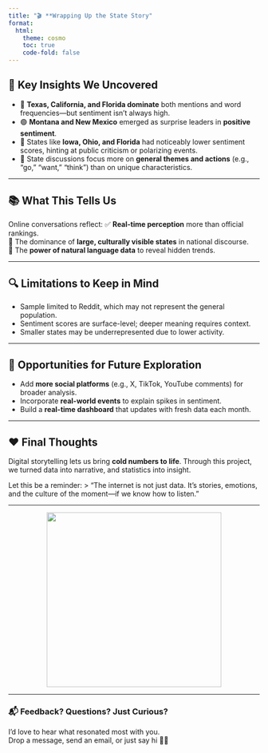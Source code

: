 ```yaml
---
title: "🎬 **Wrapping Up the State Story"
format:
  html:
    theme: cosmo
    toc: true
    code-fold: false
---
```


## 🧠 **Key Insights We Uncovered**

- 🌟 **Texas, California, and Florida dominate** both mentions and word frequencies—but sentiment isn’t always high.
- 🟢 **Montana and New Mexico** emerged as surprise leaders in **positive sentiment**.
- 🔴 States like **Iowa, Ohio, and Florida** had noticeably lower sentiment scores, hinting at public criticism or polarizing events.
- 🧭 State discussions focus more on **general themes and actions** (e.g., “go,” “want,” “think”) than on unique characteristics.

---

## 📚 **What This Tells Us**
Online conversations reflect:
✅ **Real-time perception** more than official rankings. <br>
🧱 The dominance of **large, culturally visible states** in national discourse. <br>
🤖 The **power of natural language data** to reveal hidden trends. <br>

---

## 🔍 **Limitations to Keep in Mind**
- Sample limited to Reddit, which may not represent the general population.
- Sentiment scores are surface-level; deeper meaning requires context.
- Smaller states may be underrepresented due to lower activity.

---

## 🔄 **Opportunities for Future Exploration**
- Add **more social platforms** (e.g., X, TikTok, YouTube comments) for broader analysis.
- Incorporate **real-world events** to explain spikes in sentiment.
- Build a **real-time dashboard** that updates with fresh data each month.

---

## ❤️ **Final Thoughts**
Digital storytelling lets us bring **cold numbers to life**. Through this project, we turned data into narrative, and statistics into insight.

Let this be a reminder:
> “The internet is not just data. It’s stories, emotions, and the culture of the moment—if we know how to listen.”

---

<p align="center">
  <img src="https://media2.giphy.com/media/v1.Y2lkPTc5MGI3NjExemY2bzdjcmlwYmZrYXBiY3F6dTEwd25xb2prdjN0cmltbTd1cnA2dSZlcD12MV9pbnRlcm5hbF9naWZfYnlfaWQmY3Q9Zw/IoQETeY2ue5bi/giphy.gif" width="350"/>
</p>

---

### 📬 **Feedback? Questions? Just Curious?**
I’d love to hear what resonated most with you.  
Drop a message, send an email, or just say hi 👋🏼